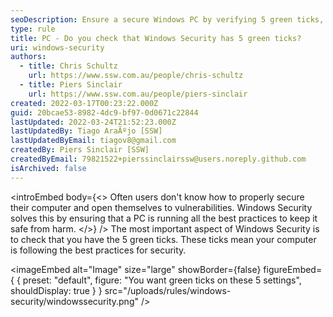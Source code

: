 ```yaml
---
seoDescription: Ensure a secure Windows PC by verifying 5 green ticks, indicating best practices for security and protection against vulnerabilities.
type: rule
title: PC - Do you check that Windows Security has 5 green ticks?
uri: windows-security
authors:
  - title: Chris Schultz
    url: https://www.ssw.com.au/people/chris-schultz
  - title: Piers Sinclair
    url: https://www.ssw.com.au/people/piers-sinclair
created: 2022-03-17T00:23:22.000Z
guid: 20bcae53-8982-4dc9-bf97-0d0671c22844
lastUpdated: 2022-03-24T21:52:23.000Z
lastUpdatedBy: Tiago AraÃºjo [SSW]
lastUpdatedByEmail: tiagov8@gmail.com
createdBy: Piers Sinclair [SSW]
createdByEmail: 79821522+pierssinclairssw@users.noreply.github.com
isArchived: false
---
```


<introEmbed
  body={<>
Often users don't know how to properly secure their computer and open themselves to vulnerabilities. Windows Security solves this by ensuring that a PC is running all the best practices to keep it safe from harm.
  </>}
/>
The most important aspect of Windows Security is to check that you have the 5 green ticks. These ticks mean your computer is following the best practices for security.


<imageEmbed
  alt="Image"
  size="large"
  showBorder={false}
  figureEmbed={ {
    preset: "default",
    figure: "You want green ticks on these 5 settings",
    shouldDisplay: true
  } }
  src="/uploads/rules/windows-security/windowssecurity.png"
/>
